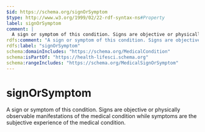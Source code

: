 ```yaml
---
$id: https://schema.org/signOrSymptom
$type: http://www.w3.org/1999/02/22-rdf-syntax-ns#Property
label: signOrSymptom
comment: |
  A sign or symptom of this condition. Signs are objective or physically observable manifestations of the medical condition while symptoms are the subjective experience of the medical condition.
rdfs:comment: "A sign or symptom of this condition. Signs are objective or physically observable manifestations of the medical condition while symptoms are the subjective experience of the medical condition."
rdfs:label: "signOrSymptom"
schema:domainIncludes: "https://schema.org/MedicalCondition"
schema:isPartOf: "https://health-lifesci.schema.org"
schema:rangeIncludes: "https://schema.org/MedicalSignOrSymptom"
---
```


# signOrSymptom

A sign or symptom of this condition. Signs are objective or physically observable manifestations of the medical condition while symptoms are the subjective experience of the medical condition.

